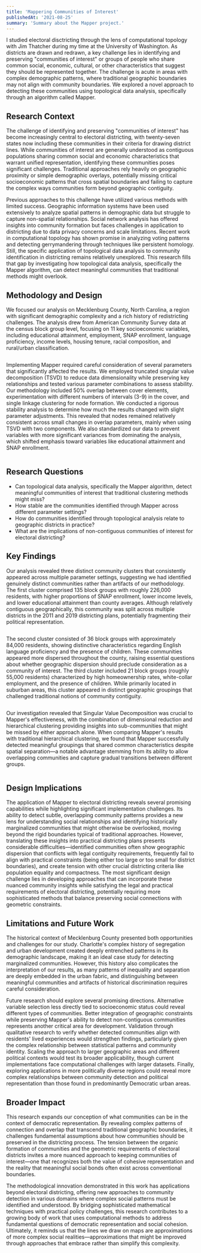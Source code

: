 ```yaml
---
title: 'Mappering Communities of Interest'
publishedAt: '2021-08-25'
summary: 'Summary about the Mapper project.'
---
```


I studied electoral disctricting through the lens of computational topology with Jim Thatcher during my time at the University of Washington. As districts are drawn and redrawn, a key challenge lies in identifying and preserving "communities of interest" or groups of people who share common social, economic, cultural, or other characteristics that suggest they should be represented together. The challenge is acute in areas with complex demographic patterns, where traditional geographic boundaries may not align with community boundaries. We explored a novel approach to detecting these communities using topological data analysis, specifically through an algorithm called Mapper.

## Research Context
The challenge of identifying and preserving "communities of interest" has become increasingly central to electoral districting, with twenty-seven states now including these communities in their criteria for drawing district lines. While communities of interest are generally understood as contiguous populations sharing common social and economic characteristics that warrant unified representation, identifying these communities poses significant challenges. Traditional approaches rely heavily on geographic proximity or simple demographic overlays, potentially missing critical socioeconomic patterns that cross spatial boundaries and failing to capture the complex ways communities form beyond geographic contiguity.

Previous approaches to this challenge have utilized various methods with limited success. Geographic information systems have been used extensively to analyze spatial patterns in demographic data but struggle to capture non-spatial relationships. Social network analysis has offered insights into community formation but faces challenges in application to districting due to data privacy concerns and scale limitations. Recent work in computational topology has shown promise in analyzing voting patterns and detecting gerrymandering through techniques like persistent homology. Still, the specific application of topological data analysis to community identification in districting remains relatively unexplored. This research fills that gap by investigating how topological data analysis, specifically the Mapper algorithm, can detect meaningful communities that traditional methods might overlook.

## Methodology and Design
We focused our analysis on Mecklenburg County, North Carolina, a region with significant demographic complexity and a rich history of redistricting challenges. The analysis drew from American Community Survey data at the census block group level, focusing on 11 key socioeconomic variables, including educational attainment, employment, SNAP enrollment, language proficiency, income levels, housing tenure, racial composition, and rural/urban classification.

<Image 
src="/mappering_coi/intervals.png"
alt=""
width={800}
height={600}
caption="A visualization of the Mapper pipeline, showing the original data distribution (left), selection of a single cover element (middle), and the complete system of overlapping covers that form the basis for clustering (right)."
/>

Implementing Mapper required careful consideration of several parameters that significantly affected the results. We employed truncated singular value decomposition (TSVD) to reduce data dimensionality while preserving key relationships and tested various parameter combinations to assess stability. Our methodology included 50% overlap between cover elements, experimentation with different numbers of intervals (3-9) in the cover, and single linkage clustering for node formation. We conducted a rigorous stability analysis to determine how much the results changed with slight parameter adjustments. This revealed that nodes remained relatively consistent across small changes in overlap parameters, mainly when using TSVD with two components. We also standardized our data to prevent variables with more significant variances from dominating the analysis, which shifted emphasis toward variables like educational attainment and SNAP enrollment.

<Image 
src="/mappering_coi/mapper_output.png"
alt=""
width={800}
height={600}
caption="The Mapper graph visualizing three key clusters of demographic patterns in Mecklenburg County, with node size showing number of block groups and color indicating socioeconomic status."
/>

## Research Questions
- Can topological data analysis, specifically the Mapper algorithm, detect meaningful communities of interest that traditional clustering methods might miss?
- How stable are the communities identified through Mapper across different parameter settings?
- How do communities identified through topological analysis relate to geographic districts in practice?
- What are the implications of non-contiguous communities of interest for electoral districting?

## Key Findings
Our analysis revealed three distinct community clusters that consistently appeared across multiple parameter settings, suggesting we had identified genuinely distinct communities rather than artifacts of our methodology. The first cluster comprised 135 block groups with roughly 226,000 residents, with higher proportions of SNAP enrollment, lower income levels, and lower educational attainment than county averages. Although relatively contiguous geographically, this community was split across multiple districts in the 2011 and 2019 districting plans, potentially fragmenting their political representation.

<Image 
src="/mappering_coi/cluster_one.png"
alt=""
width={800}
height={600}
caption="Geographic distribution of Cluster 1 block groups overlaid on three iterations of district maps with the 2011 enacted plan, 2018 court-ordered plan, and 2019 enacted plan."
/>

The second cluster consisted of 36 block groups with approximately 84,000 residents, showing distinctive characteristics regarding English language proficiency and the presence of children. These communities appeared more dispersed throughout the county, raising essential questions about whether geographic dispersion should preclude consideration as a community of interest. The third cluster included 21 block groups (roughly 55,000 residents) characterized by high homeownership rates, white-collar employment, and the presence of children. While primarily located in suburban areas, this cluster appeared in distinct geographic groupings that challenged traditional notions of community contiguity.


<Image 
src="/mappering_coi/cluster_two.png"
alt=""
width={800}
height={600}
caption="Geographic distribution of Cluster 2 block groups overlaid on three iterations of district maps with the 2011 enacted plan, 2018 court-ordered plan, and 2019 enacted plan."
/>

Our investigation revealed that Singular Value Decomposition was crucial to Mapper's effectiveness, with the combination of dimensional reduction and hierarchical clustering providing insights into sub-communities that might be missed by either approach alone. When comparing Mapper's results with traditional hierarchical clustering, we found that Mapper successfully detected meaningful groupings that shared common characteristics despite spatial separation—a notable advantage stemming from its ability to allow overlapping communities and capture gradual transitions between different groups.

<Image 
src="/mappering_coi/cluster_three.png"
alt=""
width={800}
height={600}
caption="Geographic distribution of Cluster 3 block groups overlaid on three iterations of district maps with the 2011 enacted plan, 2018 court-ordered plan, and 2019 enacted plan."
/>

## Design Implications
The application of Mapper to electoral districting reveals several promising capabilities while highlighting significant implementation challenges. Its ability to detect subtle, overlapping community patterns provides a new lens for understanding social relationships and identifying historically marginalized communities that might otherwise be overlooked, moving beyond the rigid boundaries typical of traditional approaches. However, translating these insights into practical districting plans presents considerable difficulties—identified communities often show geographic dispersion that conflicts with legal contiguity requirements, frequently fail to align with practical constraints (being either too large or too small for district boundaries), and create tension with other crucial districting criteria like population equality and compactness. The most significant design challenge lies in developing approaches that can incorporate these nuanced community insights while satisfying the legal and practical requirements of electoral districting, potentially requiring more sophisticated methods that balance preserving social connections with geometric constraints.

## Limitations and Future Work
The historical context of Mecklenburg County presented both opportunities and challenges for our study. Charlotte's complex history of segregation and urban development created deeply entrenched patterns in its demographic landscape, making it an ideal case study for detecting marginalized communities. However, this history also complicates the interpretation of our results, as many patterns of inequality and separation are deeply embedded in the urban fabric, and distinguishing between meaningful communities and artifacts of historical discrimination requires careful consideration.

Future research should explore several promising directions. Alternative variable selection less directly tied to socioeconomic status could reveal different types of communities. Better integration of geographic constraints while preserving Mapper's ability to detect non-contiguous communities represents another critical area for development. Validation through qualitative research to verify whether detected communities align with residents' lived experiences would strengthen findings, particularly given the complex relationship between statistical patterns and community identity. Scaling the approach to larger geographic areas and different political contexts would test its broader applicability, though current implementations face computational challenges with larger datasets. Finally, exploring applications in more politically diverse regions could reveal more complex relationships between community detection and political representation than those found in predominantly Democratic urban areas.

## Broader Impact
This research expands our conception of what communities can be in the context of democratic representation. By revealing complex patterns of connection and overlap that transcend traditional geographic boundaries, it challenges fundamental assumptions about how communities should be preserved in the districting process. The tension between the organic formation of communities and the geometric requirements of electoral districts invites a more nuanced approach to keeping communities of interest—one that recognizes both the value of cohesive representation and the reality that meaningful social bonds often exist across conventional boundaries.

The methodological innovation demonstrated in this work has applications beyond electoral districting, offering new approaches to community detection in various domains where complex social patterns must be identified and understood. By bridging sophisticated mathematical techniques with practical policy challenges, this research contributes to a growing body of work that uses computational methods to address fundamental questions of democratic representation and social cohesion. Ultimately, it reminds us that the lines we draw on maps are approximations of more complex social realities—approximations that might be improved through approaches that embrace rather than simplify this complexity.
